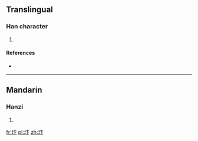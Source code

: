 ==Translingual==

===Han character===
{{Han char|rn=96|rad=玉|as=04|sn=8|four=|canj=一土卜卜 (MGYY)}}

# {{defn|Han|sort=玉04}}

====References====
* {{Han ref|kx=0728.070|dkj=20864|dj=1140.070|hdz=21105.020|uh=73A3|ud=29603}}

----

==Mandarin==

===Hanzi===
{{cmn-hanzi|pin=[[bàng]] ([[bang4]]), [[biàn]] ([[bian4]])|wg=pang<sup>4</sup>, pien<sup>4</sup>}}

# {{defn|Mandarin|sort=玉04}}

[[fr:玣]]
[[pl:玣]]
[[zh:玣]]
